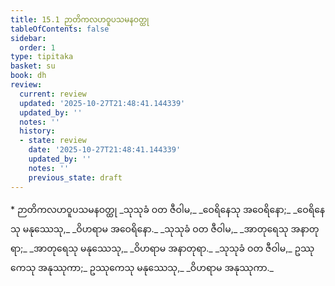 ```yaml
---
title: 15.1 ဉာတိကလဟဝူပသမနဝတ္ထု
tableOfContents: false
sidebar:
  order: 1
type: tipitaka
basket: su
book: dh
review:
  current: review
  updated: '2025-10-27T21:48:41.144339'
  updated_by: ''
  notes: ''
  history:
  - state: review
    date: '2025-10-27T21:48:41.144339'
    updated_by: ''
    notes: ''
    previous_state: draft
---
```



<ReviewStatus review={frontmatter.review} showDetails={true} />

<HypothesisAnnotation frontmatter={frontmatter} />

<DynamicBreadcrumb />

<Paragraph type="center" book="dh">
* ဉာတိကလဟဝူပသမနဝတ္ထု
</Paragraph>

<Division number="197" book="dh" e="ch" v="18" p="42">

<Paragraph number="213" type="verses" book="dh">
_သုသုခံ ဝတ ဇီဝါမ,_  
_ဝေရိနေသု အဝေရိနော;_  
_ဝေရိနေသု မနုဿေသု,_  
_ဝိဟရာမ အဝေရိနော._  

</Paragraph>

</Division>
<Division number="198" book="dh" e="ch" v="18" p="43">

<Paragraph number="214" type="verses" book="dh">
_သုသုခံ ဝတ ဇီဝါမ,_  
_အာတုရေသု အနာတုရာ;_  
_အာတုရေသု မနုဿေသု,_  
_ဝိဟရာမ အနာတုရာ._  

</Paragraph>

</Division>
<Division number="199" book="dh" e="ch" v="18" p="43">

<Paragraph number="215" book="dh">
_သုသုခံ ဝတ ဇီဝါမ,_  
ဥဿုကေသု အနုဿုကာ;_  
ဥဿုကေသု မနုဿေသု,_  
_ဝိဟရာမ အနုဿုကာ._
</Paragraph>
</Division>